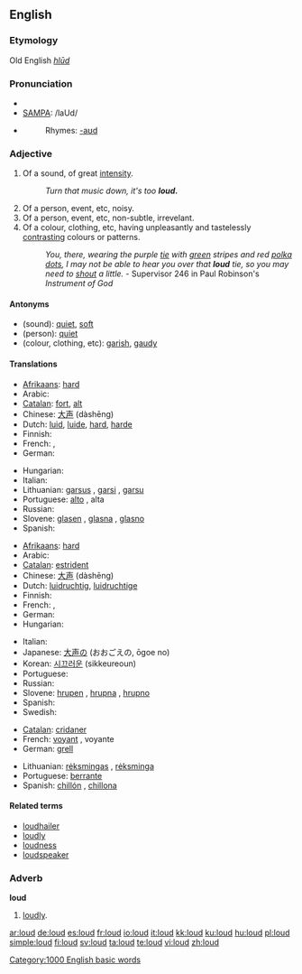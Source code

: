 ==English==

===Etymology===
Old English ''[[hlūd]]''

===Pronunciation===
* {{IPA|/laʊd/}}
* [[w:SAMPA|SAMPA]]: /laUd/
* {{audio|en-us-loud.ogg|Audio (US)}}
*: Rhymes: [[Rhymes:English:-aʊd|-aʊd]]

===Adjective===
{{en-adj|er}}

# Of a sound, of great [[intensity]].
#: ''Turn that music down, it's too '''loud.'''''
# Of a person, event, etc, noisy.
# Of a person, event, etc, non-subtle, irrevelant.
# Of a colour, clothing, etc, having unpleasantly and tastelessly  [[contrast]]ing colours or patterns.
#: ''You, there, wearing the purple [[tie]] with [[green]] stripes and red [[polka dot]]s, I may not be able to hear you over that '''loud''' tie, so you may need to [[shout]] a little.'' - Supervisor 246 in Paul Robinson's ''Instrument of God''

====Antonyms====
* (sound): [[quiet]], [[soft]]
* (person): [[quiet]]
* (colour, clothing, etc): [[garish]], [[gaudy]]

====Translations====
{{trans-top|of a sound}}
* [[Afrikaans]]: [[hard]]
* Arabic: {{Arab|[[عالي]]}} {{IPAchar|(ʕāli)}}
* [[Catalan]]: [[fort]], [[alt]]
* Chinese: [[大声]] (dàshēng)
* Dutch: [[luid]], [[luide]], [[hard]], [[harde]]
* Finnish: {{t|fi|äänekäs}}
* French: {{t|fr|fort|m}}, {{t|fr|forte|f}}
* German: {{t|de|laut}}
{{trans-mid}}
* Hungarian: {{t|hu|hangos}}
* Italian: {{t|it|forte|m|f}}
* Lithuanian: [[garsus]] {{m}}, [[garsi]] {{f}}, [[garsu]] {{n}}
* Portuguese: [[alto#Portuguese|alto]] {{m}}, alta {{f}}
* Russian: {{t|ru|громкий|tr=grómkij}}
* Slovene: [[glasen]] {{m}}, [[glasna]] {{f}}, [[glasno]] {{n}}
* Spanish: {{t|es|fuerte|m|f}}
{{trans-bottom}}

{{trans-top|noisy}}
* [[Afrikaans]]: [[hard]]
* Arabic: {{Arab|[[عالي]]}} {{IPAchar|(ʕāli)}}
* [[Catalan]]: [[estrident]]
* Chinese: [[大声]] (dàshēng)
* Dutch: [[luidruchtig]], [[luidruchtige]]
* Finnish: {{t|fi|äänekäs}}
* French: {{t|fr|bruyant|m}}, {{t|fr|bruyante|f}}
* German: {{t|de|laut}}
* Hungarian: {{t|hu|hangos}}
{{trans-mid}}
* Italian: {{t|it|rumoroso|m}}
* Japanese: [[大声]]の (おおごえの, ōgoe no)
* Korean: [[시끄러운]] (sikkeureoun)
* Portuguese: {{t|pt|barulhento}}
* Russian: {{t|ru|громкий|tr=grómkij}}
* Slovene: [[hrupen]] {{m}}, [[hrupna]] {{f}}, [[hrupno]] {{n}}
* Spanish: {{t|es|ruidoso}}
* Swedish: {{t|sv|ljudlig}}
{{trans-bottom}}

{{trans-top|of a colour, clothing, etc.}}
* [[Catalan]]: [[cridaner]]
* French: [[voyant]] {{m}}, voyante {{f}}
* German: [[grell]]
{{trans-mid}}
* Lithuanian: [[rėksmingas]] {{m}}, [[rėksminga]] {{f}}
* Portuguese: [[berrante]]
* Spanish: [[chillón]] {{m}}, [[chillona]] {{f}}
{{trans-bottom}}

====Related terms====
* [[loudhailer]]
* [[loudly]]
* [[loudness]]
* [[loudspeaker]]

===Adverb===
'''loud'''

# [[loudly]].

[[Category:1000 English basic words]]

[[ar:loud]]
[[de:loud]]
[[es:loud]]
[[fr:loud]]
[[io:loud]]
[[it:loud]]
[[kk:loud]]
[[ku:loud]]
[[hu:loud]]
[[pl:loud]]
[[simple:loud]]
[[fi:loud]]
[[sv:loud]]
[[ta:loud]]
[[te:loud]]
[[vi:loud]]
[[zh:loud]]